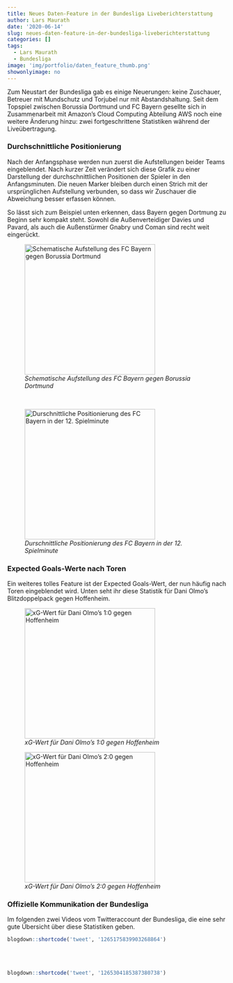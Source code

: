 ```yaml
---
title: Neues Daten-Feature in der Bundesliga Liveberichterstattung
author: Lars Maurath
date: '2020-06-14'
slug: neues-daten-feature-in-der-bundesliga-liveberichterstattung
categories: []
tags:
  - Lars Maurath
  - Bundesliga
image: 'img/portfolio/daten_feature_thumb.png'
showonlyimage: no
---
```


Zum Neustart der Bundesliga gab es einige Neuerungen: keine Zuschauer, Betreuer mit Mundschutz und Torjubel nur mit Abstandshaltung. Seit dem Topspiel zwischen Borussia Dortmund und FC Bayern gesellte sich in Zusammenarbeit mit Amazon's Cloud Computing Abteilung AWS noch eine weitere Änderung hinzu: zwei fortgeschrittene Statistiken während der Liveübertragung. 

### Durchschnittliche Positionierung

Nach der Anfangsphase werden nun zuerst die Aufstellungen beider Teams eingeblendet. Nach kurzer Zeit verändert sich diese Grafik zu einer Darstellung der durchschnittlichen Positionen der Spieler in den Anfangsminuten. Die neuen Marker bleiben durch einen Strich mit der ursprünglichen Aufstellung verbunden, so dass wir Zuschauer die Abweichung besser erfassen können. 

So lässt sich zum Beispiel unten erkennen, dass Bayern gegen Dortmung zu Beginn sehr kompakt steht. Sowohl die Außenverteidiger Davies und Pavard, als auch die Außenstürmer Gnabry und Coman sind recht weit eingerückt. 

![*Schematische Aufstellung des FC Bayern gegen Borussia Dortmund*](/portfolio/2020-06-14-neues-daten-feature-in-der-bundesliga-liveberichterstattung_files/network1.png){width=300px}

<br>

![*Durschnittliche Positionierung des FC Bayern in der 12. Spielminute*](/portfolio/2020-06-14-neues-daten-feature-in-der-bundesliga-liveberichterstattung_files/network2.png){width=300px}


### Expected Goals-Werte nach Toren

Ein weiteres tolles Feature ist der Expected Goals-Wert, der nun häufig nach Toren eingeblendet wird. Unten seht ihr diese Statistik für Dani Olmo's Blitzdoppelpack gegen Hoffenheim.

![*xG-Wert für Dani Olmo's 1:0 gegen Hoffenheim*](/portfolio/2020-06-14-neues-daten-feature-in-der-bundesliga-liveberichterstattung_files/xg1.png){width=300px}

![*xG-Wert für Dani Olmo's 2:0 gegen Hoffenheim*](/portfolio/2020-06-14-neues-daten-feature-in-der-bundesliga-liveberichterstattung_files/xg2.png){width=300px}

### Offizielle Kommunikation der Bundesliga

Im folgenden zwei Videos vom Twitteraccount der Bundesliga, die eine sehr gute Übersicht über diese Statistiken geben.

```r
blogdown::shortcode('tweet', '1265175839903268864')
```

<br><br>

```r
blogdown::shortcode('tweet', '1265304185387380738')
```